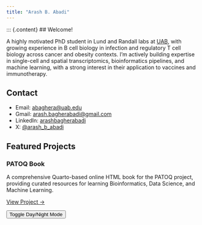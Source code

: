 ```yaml
---
title: "Arash B. Abadi"
---
```


::: {.content}
## Welcome!

A highly motivated PhD student in Lund and Randall labs at [UAB](https://www.uab.edu/home/), with growing experience in B cell biology in infection and regulatory T cell biology across cancer and obesity contexts. I'm actively building expertise in single-cell and spatial transcriptomics, bioinformatics pipelines, and machine learning, with a strong interest in their application to vaccines and immunotherapy. 

## Contact

- Email: [abaghera@uab.edu](mailto:abaghera@uab.edu)
- Gmail: [arash.bagherabadi@gmail.com](mailto:arash.bagherabadi@gmail.com)
- LinkedIn: [arashbagherabadi](https://www.linkedin.com/in/arashbagherabadi)
- X: [@arash_b_abadi](https://x.com/arash_b_abadi)

## Featured Projects

::: {.card}
### PATOQ Book
A comprehensive Quarto-based online HTML book for the PATOQ project, providing curated resources for learning Bioinformatics, Data Science, and Machine Learning.

[View Project →](https://arashabadi.github.io/patoq/)
:::

<button class="theme-toggle" onclick="toggleTheme()">Toggle Day/Night Mode</button>

<script>
function toggleTheme() {
  document.body.classList.toggle('dark-mode');
}
</script>
